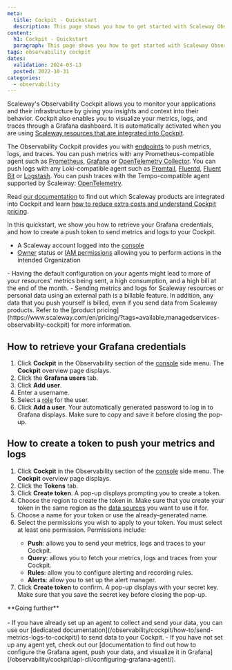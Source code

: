 ```yaml
---
meta:
  title: Cockpit - Quickstart
  description: This page shows you how to get started with Scaleway Observability.
content:
  h1: Cockpit - Quickstart
  paragraph: This page shows you how to get started with Scaleway Observability.
tags: observability cockpit
dates:
  validation: 2024-03-13
  posted: 2022-10-31
categories:
  - observability
---
```


Scaleway's Observability Cockpit allows you to monitor your applications and their infrastructure by giving you insights and context into their behavior. Cockpit also enables you to visualize your metrics, logs, and traces through a Grafana dashboard. It is automatically activated when you are using [Scaleway resources that are integrated into Cockpit](/observability/cockpit/reference-content/cockpit-limitations/#product-integration-into-cockpit).

The Observability Cockpit provides you with [endpoints](/observability/cockpit/concepts/#endpoints) to push metrics, logs, and traces. You can push metrics with any Prometheus-compatible agent such as [Prometheus](https://prometheus.io/docs/introduction/overview/), [Grafana](https://grafana.com/docs/agent/latest/) or [OpenTelemetry Collector](https://opentelemetry.io/docs/collector/).
You can push logs with any Loki-compatible agent such as [Promtail](https://grafana.com/docs/loki/latest/clients/promtail/), [Fluentd](https://docs.fluentd.org/), [Fluent Bit](https://docs.fluentbit.io/manual/) or [Logstash](https://www.elastic.co/guide/en/logstash/current/introduction.html).
You can push traces with the Tempo-compatible agent supported by Scaleway: [OpenTelemetry](https://opentelemetry.io/docs/what-is-opentelemetry/).

Read [our documentation](/observability/cockpit/reference-content/cockpit-limitations/) to find out which Scaleway products are integrated into Cockpit and learn [how to reduce extra costs and understand Cockpit pricing](/observability/cockpit/reference-content/understanding-cockpit-usage/).


In this quickstart, we show you how to retrieve your Grafana credentials, and how to create a push token to send metrics and logs to your Cockpit.

<Macro id="requirements" />

  - A Scaleway account logged into the [console](https://console.scaleway.com)
  - [Owner](/identity-and-access-management/iam/concepts/#owner) status or [IAM permissions](/identity-and-access-management/iam/concepts/#permission) allowing you to perform actions in the intended Organization

<Message type="important">
 - Having the default configuration on your agents might lead to more of your resources' metrics being sent, a high consumption, and a high bill at the end of the month.
 - Sending metrics and logs for Scaleway resources or personal data using an external path is a billable feature. In addition, any data that you push yourself is billed, even if you send data from Scaleway products. Refer to the [product pricing](https://www.scaleway.com/en/pricing/?tags=available,managedservices-observability-cockpit) for more information.
</Message>

## How to retrieve your Grafana credentials

1. Click **Cockpit** in the Observability section of the [console](https://console.scaleway.com/) side menu. The **Cockpit** overview page displays.
2. Click the **Grafana users** tab.
3. Click **Add user**.
4. Enter a username.
5. Select a [role](/observability/cockpit/concepts/#grafana-users/) for the user.
6. Click **Add a user**. Your automatically generated password to log in to Grafana displays. Make sure to copy and save it before closing the pop-up.

## How to create a token to push your metrics and logs

1. Click **Cockpit** in the Observability section of the [console](https://console.scaleway.com/) side menu. The **Cockpit** overview page displays.
2. Click the **Tokens** tab.
3. Click **Create token**. A pop-up displays prompting you to create a token.
4. Choose the region to create the token in.
    <Message type="important">
     Make sure that you create your token in the same region as the [data sources](/observability/cockpit/concepts/#data-sources) you want to use it for.
    </Message>
5. Choose a name for your token or use the already-generated name.
6. Select the permissions you wish to apply to your token.
    <Message type="important">
    You must select at least one permission.
    Permissions include:
    - **Push**: allows you to send your metrics, logs and traces to your Cockpit.
    - **Query**: allows you to fetch your metrics, logs and traces from your Cockpit.
    - **Rules**: allow you to configure alerting and recording rules.
    - **Alerts**: allow you to set up the alert manager.
    </Message>
7. Click **Create token** to confirm. A pop-up displays with your secret key. Make sure that you save the secret key before closing the pop-up.

<Message type="">
**Going further** <br /><br />
  - If you have already set up an agent to collect and send your data, you can use our [dedicated documentation](/observability/cockpit/how-to/send-metrics-logs-to-cockpit/) to send data to your Cockpit.
  - If you have not set up any agent yet, check out our [documentation to find out how to configure the Grafana agent, push your data, and visualize it in Grafana](/observability/cockpit/api-cli/configuring-grafana-agent/).
</Message>



